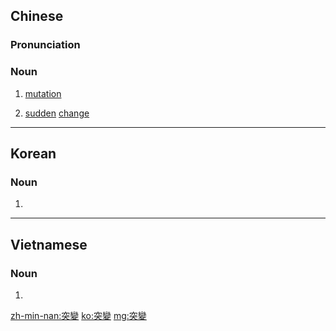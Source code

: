{{also|突变|突変}}
==Chinese==
{{zh-forms|s=突变}}
{{wikipedia|lang=zh|突變}}

===Pronunciation===
{{zh-pron
|m=突biàn
|c=dat6 bin3
|mn=tu̍t-piàn
|cat=n
}}

===Noun===
{{zh-noun}}

# {{lb|zh|biochemistry}} [[mutation]]
# [[sudden]] [[change]]

----

==Korean==
{{ko-hanjatab|突|變}}

===Noun===
{{ko-noun|rv=dolbyeon|hangeul=돌변}}

# {{hanja form of|돌변|[[mutation]]}}

----

==Vietnamese==
{{vi-hantutab|突|變}}

===Noun===
{{vi-hantu}}

# {{han tu form of|đột biến|[[mutation]]}}

[[zh-min-nan:突變]]
[[ko:突變]]
[[mg:突變]]